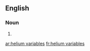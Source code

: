 ==English==

===Noun===
{{head|en|noun plural form}}

# {{plural of|helium variable|lang=en}}

[[ar:helium variables]]
[[fr:helium variables]]
